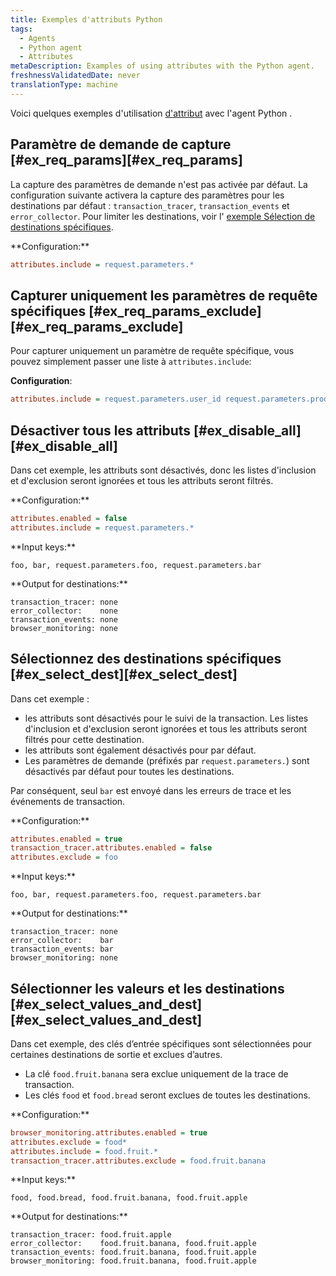 ```yaml
---
title: Exemples d'attributs Python
tags:
  - Agents
  - Python agent
  - Attributes
metaDescription: Examples of using attributes with the Python agent.
freshnessValidatedDate: never
translationType: machine
---
```


Voici quelques exemples d&apos;utilisation [d&apos;attribut](/docs/agents/python-agent/attributes/python-agent-attributes) avec l&apos;agent Python .

## Paramètre de demande de capture [#ex\_req\_params][#ex_req_params]

La capture des paramètres de demande n&apos;est pas activée par défaut. La configuration suivante activera la capture des paramètres pour les destinations par défaut : `transaction_tracer`, `transaction_events` et `error_collector`. Pour limiter les destinations, voir l&apos; [exemple Sélection de destinations spécifiques](#ex_select_dest).

<DNT>
  **Configuration:**
</DNT>

```ini
attributes.include = request.parameters.*
```

## Capturer uniquement les paramètres de requête spécifiques [#ex\_req\_params\_exclude][#ex_req_params_exclude]

Pour capturer uniquement un paramètre de requête spécifique, vous pouvez simplement passer une liste à `attributes.include`:

<DNT>**Configuration**</DNT>:

```ini
attributes.include = request.parameters.user_id request.parameters.product_id
```

## Désactiver tous les attributs [#ex\_disable\_all][#ex_disable_all]

Dans cet exemple, les attributs sont désactivés, donc les listes d&apos;inclusion et d&apos;exclusion seront ignorées et tous les attributs seront filtrés.

<DNT>
  **Configuration:**
</DNT>

```ini
attributes.enabled = false
attributes.include = request.parameters.*
```

<DNT>
  **Input keys:**
</DNT>

```
foo, bar, request.parameters.foo, request.parameters.bar
```

<DNT>
  **Output for destinations:**
</DNT>

```
transaction_tracer: none
error_collector:    none
transaction_events: none
browser_monitoring: none
```

## Sélectionnez des destinations spécifiques [#ex\_select\_dest][#ex_select_dest]

Dans cet exemple :

* les attributs sont désactivés pour le suivi de la transaction. Les listes d&apos;inclusion et d&apos;exclusion seront ignorées et tous les attributs seront filtrés pour cette destination.
* les attributs sont également désactivés pour <InlinePopover type="browser" />par défaut.
* Les paramètres de demande (préfixés par `request.parameters.`) sont désactivés par défaut pour toutes les destinations.

Par conséquent, seul `bar` est envoyé dans les erreurs de trace et les événements de transaction.

<DNT>
  **Configuration:**
</DNT>

```ini
attributes.enabled = true
transaction_tracer.attributes.enabled = false
attributes.exclude = foo
```

<DNT>
  **Input keys:**
</DNT>

```
foo, bar, request.parameters.foo, request.parameters.bar
```

<DNT>
  **Output for destinations:**
</DNT>

```
transaction_tracer: none
error_collector:    bar
transaction_events: bar
browser_monitoring: none
```

## Sélectionner les valeurs et les destinations [#ex\_select\_values\_and\_dest][#ex_select_values_and_dest]

Dans cet exemple, des clés d’entrée spécifiques sont sélectionnées pour certaines destinations de sortie et exclues d’autres.

* La clé `food.fruit.banana` sera exclue uniquement de la trace de transaction.
* Les clés `food` et `food.bread` seront exclues de toutes les destinations.

<DNT>
  **Configuration:**
</DNT>

```ini
browser_monitoring.attributes.enabled = true
attributes.exclude = food*
attributes.include = food.fruit.*
transaction_tracer.attributes.exclude = food.fruit.banana
```

<DNT>
  **Input keys:**
</DNT>

```
food, food.bread, food.fruit.banana, food.fruit.apple
```

<DNT>
  **Output for destinations:**
</DNT>

```
transaction_tracer: food.fruit.apple
error_collector:    food.fruit.banana, food.fruit.apple
transaction_events: food.fruit.banana, food.fruit.apple
browser_monitoring: food.fruit.banana, food.fruit.apple
```